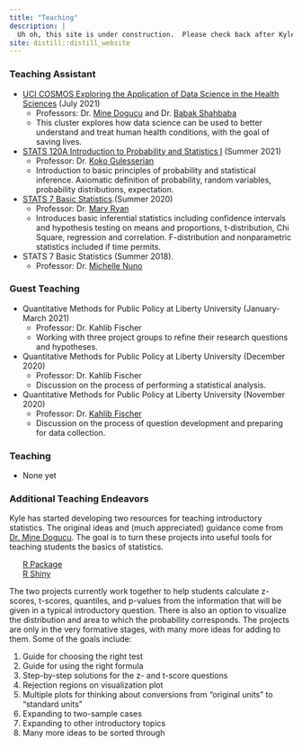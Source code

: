 ```yaml
---
title: "Teaching"
description: |
  Uh oh, this site is under construction.  Please check back after Kyle has done some teaching.
site: distill::distill_website
---
```


<div>
  <h3 class="taHeading">Teaching Assistant</h3>
  <p class="taList">
    <ul>
      <li><a href="https://www.cosmos.uci.edu/welcome-to-your-new-website/cluster-1-data-science-in-health-sciences/">UCI COSMOS Exploring the Application of Data Science in the Health Sciences</a> (July 2021)
        <ul>
          <li> Professors: Dr. <a href="https://mdogucu.ics.uci.edu/">Mine Dogucu</a> and Dr. <a href="https://www.ics.uci.edu/~babaks/">Babak Shahbaba </a></li>
          <li>This cluster explores how data science can be used to better understand and treat human health conditions, with the goal of saving lives.</li>
        </ul></li>
      <li><a href="http://catalogue.uci.edu/allcourses/stats/">STATS 120A Introduction to Probability and Statistics I</a> (Summer 2021)
        <ul>
          <li>Professor: Dr. <a href="https://www.stat.uci.edu/faculty/koko-gulesserian/">Koko Gulesserian</a></li>
          <li>Introduction to basic principles of probability and statistical inference. Axiomatic definition of probability, random variables, probability distributions, expectation.</li>
        </ul></li>
      <li><a href="http://catalogue.uci.edu/allcourses/stats/">STATS 7 Basic Statistics</a>.(Summer 2020)  
        <ul>
          <li>Professor: Dr. <a href="https://maryryan.netlify.app/">Mary Ryan</a></li>
          <li>Introduces basic inferential statistics including confidence intervals and hypothesis testing on means and proportions, t-distribution, Chi Square, regression and correlation. F-distribution and nonparametric statistics included if time permits.</li>
        </ul></li>
      <li>STATS 7 Basic Statistics (Summer 2018).  
      <ul><li>Professor: Dr. <a href="https://profiles.sc-ctsi.org/michelle.nuno">Michelle Nuno</a></li></ul></li>
    </ul></li>
  </p>
    
  <h3 class="guestTeachingHeading">Guest Teaching</h3>
  <p class="guestTeachList">
    <ul>
      <li>Quantitative Methods for Public Policy at Liberty University (January-March 2021)
        <ul>
          <li>Professor: Dr. Kahlib Fischer</li>
          <li>Working with three project groups to refine their research questions and hypotheses.</li>
        </ul></li>
      <li>Quantitative Methods for Public Policy at Liberty University (December 2020)
        <ul>
          <li>Professor: Dr. Kahlib Fischer</li>
          <li>Discussion on the process of performing a statistical analysis.</li>
        </ul></li>
      <li>Quantitative Methods for Public Policy at Liberty University (November 2020)
        <ul>
          <li>Professor: Dr. <a href="https://www.liberty.edu/government/faculty/kahlib-fischer/">Kahlib Fischer</a></li>
          <li>Discussion on the process of question development and preparing for data collection.</li>
        </ul></li>
    </ul>
  </p>
  
  <h3 class="teachHeading">Teaching</h3>
  <p class="teachList">
    <ul>
      <li>None yet</li>
    </ul>
  </p>
  
</div>


<div>
<h3 class="otherTeachHeading">Additional Teaching Endeavors</h3>
  <p class="otherTeachWork">Kyle has started developing two resources for teaching introductory statistics.  The original ideas and (much appreciated) guidance come from <a href="https://mdogucu.ics.uci.edu/">Dr. Mine Dogucu</a>.  The goal is to turn these projects into useful tools for teaching students the basics of statistics.
    <ul style="list-style-type:none;">
      <li><a href="https://github.com/kcon13/introTeach">R Package</a></li>
      <li><a href="https://github.com/kcon13/introTeach-shiny">R Shiny</a></li>
    </ul>
  </p>
</div>

<div class="TeachWork">
  <p>The two projects currently work together to help students calculate z-scores, t-scores, quantiles, and p-values from the information that will be given in a typical introductory question.  There is also an option to visualize the distribution and area to which the probability corresponds.  The projects are only in the very formative stages, with many more ideas for adding to them.  Some of the goals include:
    <ol>
      <li>Guide for choosing the right test</li>
      <li>Guide for using the right formula</li>
      <li>Step-by-step solutions for the z- and t-score questions</li>
      <li>Rejection regions on visualization plot</li>
      <li>Multiple plots for thinking about conversions from "original units" to "standard units"</li>
      <li>Expanding to two-sample cases</li>
      <li>Expanding to other introductory topics</li>
      <li>Many more ideas to be sorted through</li>
    </ol>
  </p>
</div>